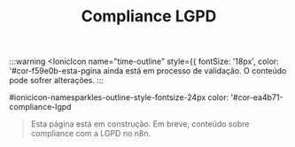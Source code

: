 ﻿---
title: Compliance LGPD
sidebar_position: 1
description: Página em construção.
---

:::warning
<IonicIcon name="time-outline" style={{ fontSize: '18px', color: '#cor-f59e0b-esta-pgina ainda está em processo de validação. O conteúdo pode sofrer alterações.
:::

#ionicicon-namesparkles-outline-style-fontsize-24px color: '#cor-ea4b71-compliance-lgpd

> Esta página está em construção. Em breve, conteúdo sobre compliance com a LGPD no n8n.

